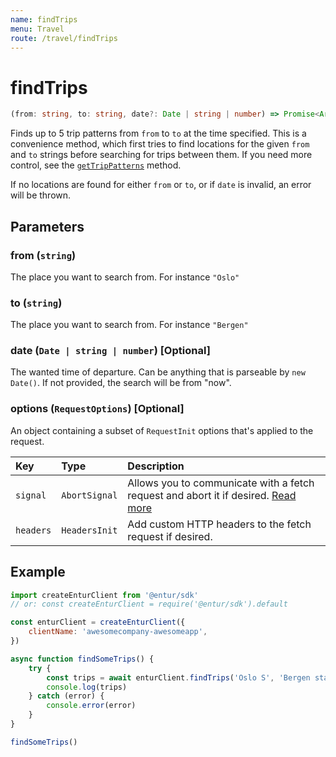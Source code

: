 ```yaml
---
name: findTrips
menu: Travel
route: /travel/findTrips
---
```


# findTrips

```typescript
(from: string, to: string, date?: Date | string | number) => Promise<Array<TripPattern>>
```

Finds up to 5 trip patterns from `from` to `to` at the time specified. This is a convenience method, which first tries to find locations for the given `from` and `to` strings before searching for trips between them. If you need more control, see the [`getTripPatterns`](/travel/getTripPatterns) method.

If no locations are found for either `from` or `to`, or if `date` is invalid, an error will be thrown.

## Parameters

### from (`string`)

The place you want to search from. For instance `"Oslo"`

### to (`string`)

The place you want to search from. For instance `"Bergen"`

### date (`Date | string | number`) [Optional]

The wanted time of departure. Can be anything that is parseable by `new Date()`. If not provided, the search will be from "now".

### options (`RequestOptions`) [Optional]

An object containing a subset of `RequestInit` options that's applied to the request.

| Key       | Type          | Description                                                                                                                                       |
| :-------- | :------------ | :------------------------------------------------------------------------------------------------------------------------------------------------ |
| `signal`  | `AbortSignal` | Allows you to communicate with a fetch request and abort it if desired. [Read more](https://developer.mozilla.org/en-US/docs/Web/API/AbortSignal) |
| `headers` | `HeadersInit` | Add custom HTTP headers to the fetch request if desired.                                                                                          |

## Example

```javascript
import createEnturClient from '@entur/sdk'
// or: const createEnturClient = require('@entur/sdk').default

const enturClient = createEnturClient({
    clientName: 'awesomecompany-awesomeapp',
})

async function findSomeTrips() {
    try {
        const trips = await enturClient.findTrips('Oslo S', 'Bergen stasjon')
        console.log(trips)
    } catch (error) {
        console.error(error)
    }
}

findSomeTrips()
```
